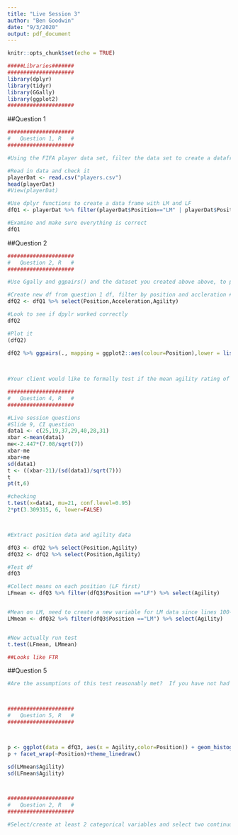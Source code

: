 ```yaml
---
title: "Live Session 3"
author: "Ben Goodwin"
date: "9/3/2020"
output: pdf_document
---
```


```r
knitr::opts_chunk$set(echo = TRUE)
```

```r

#####Libraries#######
#####################
library(dplyr)      
library(tidyr)      
library(GGally)
library(ggplot2)
#####################
```

##Question 1

```r
#####################
#   Question 1, R   #
#####################

#Using the FIFA player data set, filter the data set to create a dataframe that has just the Left Midfielders (LM) and Left Forwards #(LF).  

#Read in data and check it
playerDat <- read.csv("players.csv")
head(playerDat)
#View(playerDat)

#Use dplyr functions to create a data frame with LM and LF
dfQ1 <- playerDat %>% filter(playerDat$Position=="LM" | playerDat$Position =="LF" )

#Examine and make sure everything is correct
dfQ1
```


##Question 2
```r
#####################
#   Question 2, R   #
#####################

#Use Ggally and ggpairs() and the dataset you created above above, to plot the categorical variable Position (LM and LF), versus the continuous variables Acceleration and Agility.  

#Create new df from question 1 df, filter by position and accleration #and agility
dfQ2 <- dfQ1 %>% select(Position,Acceleration,Agility)

#Look to see if dpylr worked correctly
dfQ2 

#Plot it
(dfQ2)

dfQ2 %>% ggpairs(., mapping = ggplot2::aes(colour=Position),lower = list(continuous = wrap("smooth", alpha = 0.3, size=0.1)))
        
        
```
```r
#Your client would like to formally test if the mean agility rating of left midfielders is different than that of #the left forwards.  Perform a 6 – step t-test to test for the difference in these means.  (You may skip step 2 #(draw and shade) if you like.  If you are unfamiliar with the 6-step hypothesis test, see Stat 1 slides or the #Bridge Course to review the 6-step hypothesis test.)

#####################
#   Question 4, R   #
#####################

#Live session questions
#Slide 9, CI question
data1 <- c(25,19,37,29,40,28,31)
xbar <-mean(data1)
me<-2.447*(7.08/sqrt(7))
xbar-me
xbar+me
sd(data1)
t <- ((xbar-21)/(sd(data1)/sqrt(7)))
t
pt(t,6)

#checking
t.test(x=data1, mu=21, conf.level=0.95)
2*pt(3.309315, 6, lower=FALSE)



#Extract position data and agility data

dfQ3 <- dfQ2 %>% select(Position,Agility)
dfQ32 <- dfQ2 %>% select(Position,Agility)

#Test df
dfQ3

#Collect means on each position (LF first)
LFmean <- dfQ3 %>% filter(dfQ3$Position =="LF") %>% select(Agility)


#Mean on LM, need to create a new variable for LM data since lines 100-102 ate LM data
LMmean <- dfQ32 %>% filter(dfQ3$Position =="LM") %>% select(Agility)


#Now actually run test
t.test(LFmean, LMmean)

##Looks like FTR

```


##Question 5

```r

#Are the assumptions of this test reasonably met?  If you have not had Stat 1, simply create a histogram of the agility scores for both groups (LM and LF) and given what you know about the CLT, comment on if you believe the sampling distribution of sample means (of your sample size) will be reasonably normal.  In addition, does there look like there is significant visual evidence to suggest the standard deviations are different? ….. If you have had Stat 1, create the plots listed above (and any other plots you might prefer) and be prepared to be a teacher and teach what you know about the assumptions of the t-test and if those are assumption are reasonably met here.



#####################
#   Question 5, R   #
#####################



p <- ggplot(data = dfQ3, aes(x = Agility,color=Position)) + geom_histogram(binwidth = 3)
p + facet_wrap(~Position)+theme_linedraw()

sd(LMmean$Agility)
sd(LFmean$Agility)




```


```r




#####################
#   Question 2, R   #
#####################

#Select/create at least 2 categorical variables and select two continuous variables and perform an EDA.  Also, at least one of the categorical variables should be created from a continuous variable (using the cut() function).   



```


